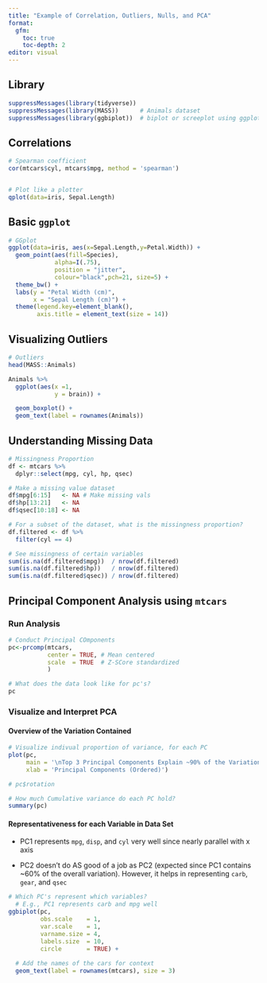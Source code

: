 ```yaml
---
title: "Example of Correlation, Outliers, Nulls, and PCA"
format: 
  gfm:
    toc: true
    toc-depth: 2
editor: visual
---
```


## Library

```r
suppressMessages(library(tidyverse)) 
suppressMessages(library(MASS))      # Animals dataset
suppressMessages(library(ggbiplot))  # biplot or screeplot using ggplot

```

## Correlations

```r
# Spearman coefficient
cor(mtcars$cyl, mtcars$mpg, method = 'spearman')


# Plot like a plotter
qplot(data=iris, Sepal.Length)

```

## Basic `ggplot`

```r
# GGplot
ggplot(data=iris, aes(x=Sepal.Length,y=Petal.Width)) + 
  geom_point(aes(fill=Species), 
             alpha=I(.75),                               
             position = "jitter",                        
             colour="black",pch=21, size=5) +
  theme_bw() +
  labs(y = "Petal Width (cm)",
       x = "Sepal Length (cm)") +
  theme(legend.key=element_blank(),
        axis.title = element_text(size = 14))

```

## Visualizing Outliers

```r
# Outliers
head(MASS::Animals)

Animals %>%
  ggplot(aes(x =1,
             y = brain)) +

  geom_boxplot() +
  geom_text(label = rownames(Animals))

```

## Understanding Missing Data

```r
# Missingness Proportion
df <- mtcars %>%
  dplyr::select(mpg, cyl, hp, qsec)

# Make a missing value dataset
df$mpg[6:15]   <- NA # Make missing vals
df$hp[13:21]   <- NA 
df$qsec[10:18] <- NA

# For a subset of the dataset, what is the missingness proportion?
df.filtered <- df %>%
  filter(cyl == 4)

# See missingness of certain variables
sum(is.na(df.filtered$mpg))  / nrow(df.filtered)
sum(is.na(df.filtered$hp))   / nrow(df.filtered)
sum(is.na(df.filtered$qsec)) / nrow(df.filtered)
```

## Principal Component Analysis using `mtcars`

### Run Analysis

```r
# Conduct Principal COmponents
pc<-prcomp(mtcars,
           center = TRUE, # Mean centered  
           scale  = TRUE  # Z-SCore standardized
           )

# What does the data look like for pc's?
pc
```

###  Visualize and Interpret PCA

#### Overview of the Variation Contained

```r
# Visualize indivual proportion of variance, for each PC
plot(pc, 
     main = '\nTop 3 Principal Components Explain ~90% of the Variation\nin the Real Data',
     xlab = 'Principal Components (Ordered)')

# pc$rotation

# How much Cumulative variance do each PC hold?
summary(pc) 
```

#### Representativeness for each Variable in Data Set

-   PC1 represents `mpg`, `disp`, and `cyl` very well since nearly parallel with x axis

-   PC2 doesn't do AS good of a job as PC2 (expected since PC1 contains \~60% of the overall variation). However, it helps in representing `carb`, `gear`, and `qsec`

```r

# Which PC's represent which variables?
  # E.g., PC1 represents carb and mpg well
ggbiplot(pc,
         obs.scale    = 1, 
         var.scale    = 1, 
         varname.size = 4, 
         labels.size  = 10, 
         circle       = TRUE) +
  
  # Add the names of the cars for context
  geom_text(label = rownames(mtcars), size = 3)
```
